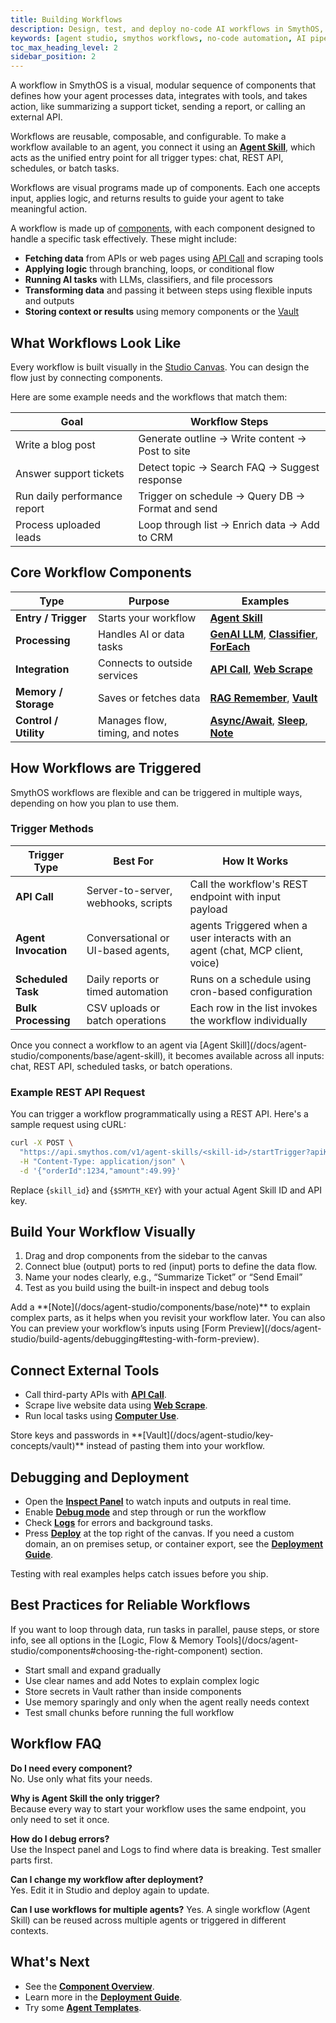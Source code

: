 ```yaml
---
title: Building Workflows
description: Design, test, and deploy no-code AI workflows in SmythOS, powered by reusable components and a visual builder
keywords: [agent studio, smythos workflows, no-code automation, AI pipelines, visual builder]
toc_max_heading_level: 2
sidebar_position: 2
---
```


A workflow in SmythOS is a visual, modular sequence of components that defines how your agent processes data, integrates with tools, and takes action, like summarizing a support ticket, sending a report, or calling an external API.

Workflows are reusable, composable, and configurable. To make a workflow available to an agent, you connect it using an **[Agent Skill](/docs/agent-studio/components/base/agent-skill)**, which acts as the unified entry point for all trigger types: chat, REST API, schedules, or batch tasks.

<InfoCallout title="Workflows are actions your agent performs">
Workflows are visual programs made up of components. Each one accepts input, applies logic, and returns results to guide your agent to take meaningful action.
</InfoCallout>

A workflow is made up of [components](/docs/agent-studio/components), with each component designed to handle a specific task effectively. These might include:

- **Fetching data** from APIs or web pages using [API Call](/docs/agent-studio/components/base/api-output) and scraping tools  
- **Applying logic** through branching, loops, or conditional flow  
- **Running AI tasks** with LLMs, classifiers, and file processors  
- **Transforming data** and passing it between steps using flexible inputs and outputs  
- **Storing context or results** using memory components or the [Vault](/docs/agent-studio/key-concepts/vault)  

<Spacer size="md" />

## What Workflows Look Like

Every workflow is built visually in the [Studio Canvas](/docs/agent-studio/key-concepts/canvas). You can design the flow just by connecting components.

Here are some example needs and the workflows that match them:

| Goal                        | Workflow Steps                                      |
|-----------------------------|-----------------------------------------------------|
| Write a blog post           | Generate outline → Write content → Post to site     |
| Answer support tickets      | Detect topic → Search FAQ → Suggest response        |
| Run daily performance report | Trigger on schedule → Query DB → Format and send    |
| Process uploaded leads      | Loop through list → Enrich data → Add to CRM        |

<Spacer size="md" />

## Core Workflow Components

| Type            | Purpose                   | Examples                                                                                  |
|-----------------|---------------------------|-------------------------------------------------------------------------------------------|
| **Entry / Trigger**   | Starts your workflow      | **[Agent Skill](/docs/agent-studio/components/base/agent-skill)**                                                                      |
| **Processing**   | Handles AI or data tasks       | **[GenAI LLM](/docs/agent-studio/components/base/gen-ai-llm)**, **[Classifier](/docs/agent-studio/components/base/classifier)**, **[ForEach](/docs/agent-studio/components/advanced/for-each)** |
| **Integration**  | Connects to outside services   | **[API Call](/docs/agent-studio/components/advanced/api-call)**, **[Web Scrape](/docs/agent-studio/components/tools/web-scrape)**          |
| **Memory / Storage**  | Saves or fetches data           | **[RAG Remember](/docs/agent-studio/components/rag-data/rag-remember)**, **[Vault](/docs/agent-studio/key-concepts/vault)**                 |
| **Control / Utility** | Manages flow, timing, and notes | **[Async/Await](/docs/agent-studio/components/advanced/async)**, **[Sleep](/docs/agent-studio/components/advanced/sleep)**, **[Note](/docs/agent-studio/components/base/note)** |

<Spacer size="md" />

## How Workflows are Triggered
SmythOS workflows are flexible and can be triggered in multiple ways, depending on how you plan to use them.

### Trigger Methods

| Trigger Type         | Best For                          | How It Works                                                |
|----------------------|------------------------------------|--------------------------------------------------------------|
| **API Call**         | Server-to-server, webhooks, scripts | Call the workflow's REST endpoint with input payload         |
| **Agent Invocation** | Conversational or UI-based agents,  |  agents	Triggered when a user interacts with an agent (chat, MCP client, voice) |
| **Scheduled Task**   | Daily reports or timed automation  | Runs on a schedule using cron-based configuration            |
| **Bulk Processing**  | CSV uploads or batch operations     | Each row in the list invokes the workflow individually       |

<TipCallout title="One trigger, many uses">
Once you connect a workflow to an agent via [Agent Skill](/docs/agent-studio/components/base/agent-skill), it becomes available across all inputs: chat, REST API, scheduled tasks, or batch operations.
</TipCallout>

### Example REST API Request

You can trigger a workflow programmatically using a REST API. Here's a sample request using cURL:

```bash
curl -X POST \
  "https://api.smythos.com/v1/agent-skills/<skill-id>/startTrigger?apiKey=$SMYTH_KEY" \
  -H "Content-Type: application/json" \
  -d '{"orderId":1234,"amount":49.99}'
```

Replace {`skill_id`} and {`$SMYTH_KEY`} with your actual Agent Skill ID and API key.

<Spacer size="md" />

## Build Your Workflow Visually

1. Drag and drop components from the sidebar to the canvas
2. Connect blue (output) ports to red (input) ports to define the data flow.
3. Name your nodes clearly, e.g., “Summarize Ticket” or “Send Email”
4. Test as you build using the built-in inspect and debug tools

<TipCallout title="Keep it clear">
Add a **[Note](/docs/agent-studio/components/base/note)** to explain complex parts, as it helps when you revisit your workflow later. You can also You can preview your workflow’s inputs using [Form Preview](/docs/agent-studio/build-agents/debugging#testing-with-form-preview).
</TipCallout>

<Spacer size="md" />

## Connect External Tools

- Call third-party APIs with **[API Call](/docs/agent-studio/components/advanced/api-call)**.  
- Scrape live website data using **[Web Scrape](/docs/agent-studio/components/tools/web-scrape)**.  
- Run local tasks using **[Computer Use](/docs/agent-studio/components/tools/computer-use)**.  

<InfoCallout title="Keep your secrets secure">
Store keys and passwords in **[Vault](/docs/agent-studio/key-concepts/vault)** instead of pasting them into your workflow.
</InfoCallout>

<Spacer size="md" />

## Debugging and Deployment

* Open the **[Inspect Panel](/docs/agent-studio/build-agents/debugging#inspect-panel)** to watch inputs and outputs in real time.  
* Enable **[Debug mode](/docs/agent-studio/build-agents/debugging)** and step through or run the workflow
* Check **[Logs](/docs/agent-studio/build-agents/debugging#logs)** for errors and background tasks.  
* Press **[Deploy](/docs/agent-deployments/overview)** at the top right of the canvas. If you need a custom domain, an on premises setup, or container export, see the **[Deployment Guide](/docs/agent-deployments/overview)**.

<TipCallout title="Run sample inputs as you go"> Testing with real examples helps catch issues before you ship. </TipCallout>
 <Spacer size="md" />

## Best Practices for Reliable Workflows

<InfoCallout title="Add Logic, Loops, and Memory to Workflows">
If you want to loop through data, run tasks in parallel, pause steps, or store info, see all options in the [Logic, Flow & Memory Tools](/docs/agent-studio/components#choosing-the-right-component) section.
</InfoCallout>

- Start small and expand gradually  
- Use clear names and add Notes to explain complex logic  
- Store secrets in Vault rather than inside components
- Use memory sparingly and only when the agent really needs context  
- Test small chunks before running the full workflow  
<Spacer size="md" />

## Workflow FAQ

<InfoCallout title="Common Questions">

**Do I need every component?**  
No. Use only what fits your needs.

**Why is Agent Skill the only trigger?**  
Because every way to start your workflow uses the same endpoint, you only need to set it once.

**How do I debug errors?**  
Use the Inspect panel and Logs to find where data is breaking. Test smaller parts first.

**Can I change my workflow after deployment?**  
Yes. Edit it in Studio and deploy again to update.

**Can I use workflows for multiple agents?**
Yes. A single workflow (Agent Skill) can be reused across multiple agents or triggered in different contexts.

</InfoCallout>

<Spacer size="md" />

## What's Next

* See the **[Component Overview](/docs/agent-studio/components)**.  
* Learn more in the **[Deployment Guide](/docs/agent-deployments/overview)**.  
* Try some **[Agent Templates](https://app.smythos.com/templates)**.  
